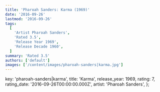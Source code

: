```yaml
---
title: 'Pharoah Sanders: Karma (1969)'
date: '2016-09-26'
lastmod: '2016-09-26'
tags:
  [
    'Artist Pharoah Sanders',
    'Rated 3.5',
    'Release Year 1969',
    'Release Decade 1960',
  ]
summary: 'Rated 3.5'
authors: ['default']
images: ['/content/images/pharoah-sanders|karma.jpg']
---
```


  key: 'pharoah-sanders|karma',
  title: 'Karma',
  release_year: 1969,
  rating: 7,
  rating_date: '2016-09-26T00:00:00.000Z',
  artist: 'Pharoah Sanders',
};

<MusicRating data={data} />
